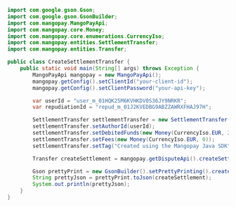 ```java Java 
import com.google.gson.Gson;
import com.google.gson.GsonBuilder;
import com.mangopay.MangoPayApi;
import com.mangopay.core.Money;
import com.mangopay.core.enumerations.CurrencyIso;
import com.mangopay.entities.SettlementTransfer;
import com.mangopay.entities.Transfer;

public class CreateSettlementTransfer {
    public static void main(String[] args) throws Exception {
        MangoPayApi mangopay = new MangoPayApi();
        mangopay.getConfig().setClientId("your-client-id");
        mangopay.getConfig().setClientPassword("your-api-key");

        var userId = "user_m_01HQK25M6KVHKDV0S36JY9NRKR";
        var repudiationId = "repud_m_01J2KVEDBG9ABZZAWRXFHAJ97H";

        SettlementTransfer settlementTransfer = new SettlementTransfer();
        settlementTransfer.setAuthorId(userId);
        settlementTransfer.setDebitedFunds(new Money(CurrencyIso.EUR, 200));
        settlementTransfer.setFees(new Money(CurrencyIso.EUR, 0));
        settlementTransfer.setTag("Created using the Mangopay Java SDK");

        Transfer createSettlement = mangopay.getDisputeApi().createSettlementTransfer(settlementTransfer, repudiationId);

        Gson prettyPrint = new GsonBuilder().setPrettyPrinting().create();
        String prettyJson = prettyPrint.toJson(createSettlement);
        System.out.println(prettyJson);
    }
}
```
